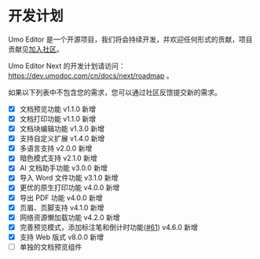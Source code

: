 
# 开发计划

Umo Editor 是一个开源项目，我们将会持续开发，并欢迎任何形式的贡献，项目贡献见[加入社区](./#加入社区)。

Umo Editor Next 的开发计划请访问：https://dev.umodoc.com/cn/docs/next/roadmap 。

如果以下列表中不包含您的需求，您可以通过社区反馈提交新的需求。

- [x] 文档预览功能 <Badge theme="success">v1.1.0 新增</Badge>
- [x] 文档打印功能 <Badge theme="success">v1.1.0 新增</Badge>
- [x] 文档块编辑功能 <Badge theme="success">v1.3.0 新增</Badge>
- [x] 支持自定义扩展 <Badge theme="success">v1.4.0 新增</Badge>
- [x] 多语言支持 <Badge theme="success">v2.0.0 新增</Badge>
- [x] 暗色模式支持 <Badge theme="success">v2.1.0 新增</Badge>
- [x] AI 文档助手功能 <Badge theme="success">v3.0.0 新增</Badge>
- [x] 导入 Word 文件功能 <Badge theme="success">v3.1.0 新增</Badge>
- [x] 更优的原生打印功能 <Badge theme="success">v4.0.0 新增</Badge>
- [x] 导出 PDF 功能 <Badge theme="success">v4.0.0 新增</Badge>
- [x] 页眉、页脚支持 <Badge theme="success">v4.1.0 新增</Badge>
- [x] 网络资源懒加载功能 <Badge theme="success">v4.2.0 新增</Badge>
- [x] 完善预览模式，添加标注笔和倒计时功能([#61](https://github.com/umodoc/editor/issues/61)) <Badge theme="success">v4.6.0 新增</Badge>
- [x] 支持 Web 版式 <Badge theme="success">v8.0.0 新增</Badge>
- [ ] 单独的文档预览组件
